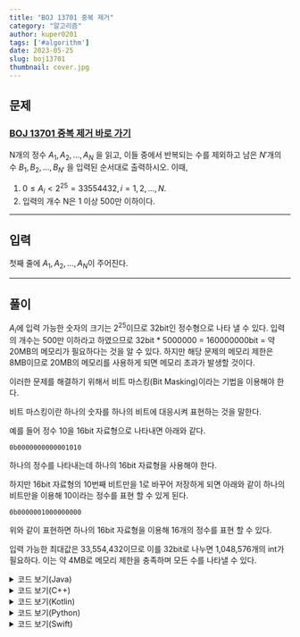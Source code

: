---
title: "BOJ 13701 중복 제거"
category: "알고리즘"
author: kuper0201
tags: ['#algorithm']
date: 2023-05-25
slug: boj13701
thumbnail: cover.jpg
---


## 문제

### <a href="https://boj.kr/13701" target="_blank">BOJ 13701 중복 제거 바로 가기</a>

N개의 정수 $A_{1}, A_{2}, ..., A_{N}$ 을 읽고, 이들 중에서 반복되는 수를 제외하고 남은 ${N}'$개의 수 $B_{1}, B_{2}, ..., B_{{N}'}$ 을 입력된 순서대로 출력하시오. 이때,

1. $0 ≤ A_{i} < 2^{25} = 33554432, i=1,2,…,N.$
2. 입력의 개수 N은 1 이상 500만 이하이다.

---

## 입력

첫째 줄에 $A_{1}, A_{2}, ..., A_{N}$이 주어진다.

---

## 풀이

$A_{i}$에 입력 가능한 숫자의 크기는 $2^{25}$이므로 32bit인 정수형으로 나타 낼 수 있다.
입력의 개수는 500만 이하라고 하였으므로 32bit * 5000000 = 160000000bit = 약 20MB의 메모리가 필요하다는 것을 알 수 있다.
하지만 해당 문제의 메모리 제한은 8MB이므로 20MB의 메모리를 사용하게 되면 메모리 초과가 발생할 것이다.

이러한 문제를 해결하기 위해서 비트 마스킹(Bit Masking)이라는 기법을 이용해야 한다.

비트 마스킹이란 하나의 숫자를 하나의 비트에 대응시켜 표현하는 것을 말한다.

예를 들어 정수 10을 16bit 자료형으로 나타내면 아래와 같다.

```
0b0000000000001010
```

하나의 정수를 나타내는데 하나의 16bit 자료형을 사용해야 한다.

하지만 16bit 자료형의 10번째 비트만을 1로 바꾸어 저장하게 되면 아래와 같이 하나의 비트만을 이용해 10이라는 정수를 표현 할 수 있게 된다.

```
0b0000001000000000
```

위와 같이 표현하면 하나의 16bit 자료형을 이용해 16개의 정수를 표현 할 수 있다.

입력 가능한 최대값은 33,554,432이므로 이를 32bit로 나누면 1,048,576개의 int가 필요하다.
이는 약 4MB로 메모리 제한을 충족하며 모든 수를 나타낼 수 있다.

<details markdown="1">
<summary>코드 보기(Java)</summary>

```javascript
import java.io.*;

public class Main {
    public static void main(String[] args) throws Exception {
        BufferedReader br = new BufferedReader(new InputStreamReader(System.in));
        StringBuilder sb = new StringBuilder();
        
        // 33,554,432 / int(32bit)
        int[] bit = new int[1048576];

        String[] s = br.readLine().split(" ");
        for(String str : s) {
            int M = Integer.parseInt(str);
            int idx = M / 32; // 배열의 idx번째
            int sft = (1 << (M % 32)); // idx번째 배열의 sft번째 비트

            // 존재하지 않으면 출력, 비트 설정
            if((bit[idx] & sft) == 0) {
                sb.append(str + " ");
                bit[idx] |= sft;
            }
        }

        System.out.println(sb);
    }
}
```
</details>

<details markdown="1">
<summary>코드 보기(C++)</summary>

```cpp
#include <iostream>

#define fastio ios_base::sync_with_stdio(false); cin.tie(nullptr); cout.tie(nullptr)
#define endl '\n'

using namespace std;

int main() {
    fastio;
    
    // 33,554,432 / int(32bit)
    int bit[1048576] = {0, };
    
    int M;
    while(cin >> M) {
        int idx = M / 32; // 배열의 idx번째
        int sft = (1 << (M % 32)); // idx번째 배열의 sft번째 비트

        // 존재하지 않으면 출력, 비트 설정
        if((bit[idx] & sft) == 0) {
            cout << M << " ";
            bit[idx] |= sft;
        }
    }
    
    return 0;
}
```
</details>

<details markdown="1">
<summary>코드 보기(Kotlin)</summary>

```javascript
fun main(args: Array<String>) = with(System.`in`.bufferedReader()) {
    var sb = StringBuilder()

    // 33,554,432 / int(32bit)
    var bit = Array<Int>(1048576, {0})
    
    var s = readLine().split(" ")
    for (str in s) {
        var M = str.toInt()
        var idx = M / 32 // 배열의 idx번째
        var sft = (1 shl (M % 32)) // idx번째 배열의 sft번째 비트

        // 존재하지 않으면 출력, 비트 설정
        if((bit[idx] and sft) == 0) {
            sb.append(str +" ")
            bit[idx] = bit[idx] or sft
        }
    }
    
    println(sb)
}
```
</details>

<details markdown="1">
<summary>코드 보기(Python)</summary>

```python
import os
import sys

# 33,554,432 / int(32bit)
bit = [0] * 1048576

def setBit(M):
    global bit
    idx = M // 32  # 배열의 idx번째
    sft = (1 << (M % 32))  # idx번째 배열의 sft번째 비트

    # 존재하지 않으면 출력, 비트 설정
    if (bit[idx] & sft) == 0:
        print(M, end=' ')
        bit[idx] = bit[idx] | sft

def main():
    reader = os.fdopen(sys.stdin.fileno(), 'rb', 1000000)
    while True:
        M = 0
        while True:
            ch = reader.read(1)
            if b'0' <= ch <= b'9':
                M = 10 * M + int(ch)
            elif ch == b' ':
                break
            else:
                setBit(M)
                exit()

        setBit(M)

if __name__ == "__main__":
    main()
```
</details>

<details markdown="1">
<summary>코드 보기(Swift)</summary>

```cpp
import Foundation

func main() {
    // 33,554,432 / int(32bit)
    var bit = [Int](repeating: 0, count: 1048576)
    
    var s = readLine()!.split(separator: " ")
    for str in s {
        var M = Int(str)!
        var idx = M / 32 // 배열의 idx번째
        var sft = (1 << (M % 32)) // idx번째 배열의 sft번째 비트

        // 존재하지 않으면 출력, 비트 설정
        if((bit[idx] & sft) == 0) {
            print(str, terminator: " ")
            bit[idx] = bit[idx] | sft
        }
    }
}

main()
```
</details>